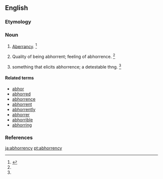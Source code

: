 ==English==

===Etymology===
{{suffix|abhorrence|y}}

===Noun===
{{en-noun|abhorrenc|ies}}

# {{context|obsolete}} [[aberrancy|Aberrancy]]. {{defdate|Attested only in the late 16<sup>th</sup> century.}}<ref name=SOED>{{reference-book | last =| first = | authorlink =  | coauthors =  | editor =Brown, Lesley  | others =  | title = The Shorter Oxford English Dictionary | origdate =  | origyear = 1933| origmonth =  | url =  | format =  | accessdate =  | accessyear =  | accessmonth =  | edition = 5th | date =  | year =2003| month =  | publisher =Oxford University Press  | location =Oxford, UK | language =  | id =  | doi = | isbn =978-0-19-860575-7 | lccn = | ol = | pages =4| chapter =  | chapterurl =  | quote =}}</ref>
# {{context|obsolete}} Quality of being abhorrent; feeling of abhorrence. {{defdate|Attested from the early 17<sup>th</sup> century until the early 18<sup>th</sup> century.}}<ref name=SOED/>
# {{context|obsolete}} something that elicits abhorrence; a detestable thng. {{defdate|Attested only in the early 18<sup>th</sup> century.}}<ref name=SOED/>

====Related terms====
* [[abhor]]
* [[abhorred]]
* [[abhorrence]]
* [[abhorrent]]
* [[abhorrently]]
* [[abhorrer]]
* [[abhorrible]]
* [[abhorring]]

===References===
<references/>

[[ja:abhorrency]]
[[pt:abhorrency]]
